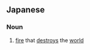 ==Japanese==
{{ja-kanjitab|ごう|か|yomi=o}}

===Noun===
{{ja-noun|ごうか|hhira=ごふくわ}}

# {{lb|ja|Buddhism|sort=こうか'}} [[fire]] that [[destroy]]s the [[world]]